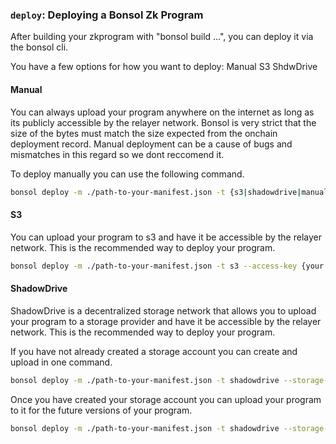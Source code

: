 
### `deploy`: Deploying a Bonsol Zk Program

After building your zkprogram with "bonsol build ...", you can deploy it via the bonsol cli.

You have a few options for how you want to deploy:
Manual
S3
ShdwDrive

#### Manual
You can always upload your program anywhere on the internet as long as its publicly accessible by the relayer network.
Bonsol is very strict that the size of the bytes must match the size expected from the onchain deployment record. 
Manual deployment can be a cause of bugs and mismatches in this regard so we dont reccomend it.

To deploy manually you can use the following command.

```bash
bonsol deploy -m ./path-to-your-manifest.json -t {s3|shadowdrive|manual}
```

#### S3
You can upload your program to s3 and have it be accessible by the relayer network. This is the recommended way to deploy your program.

```bash
bonsol deploy -m ./path-to-your-manifest.json -t s3 --access-key {your access key} --secret-key {your secret key}
```

#### ShadowDrive
ShadowDrive is a decentralized storage network that allows you to upload your program to a storage provider and have it be accessible by the relayer network. This is the recommended way to deploy your program.

If you have not already created a storage account you can create and upload in one command.
```bash
bonsol deploy -m ./path-to-your-manifest.json -t shadowdrive --storage-account-name {your storage account} --storage-account-size-mb {your storage account size in mb} --storage-account-name {your storage account name} --alternate-keypair {path to your alternate keypair}
```
Once you have created your storage account you can upload your program to it for the future versions of your program.
```bash
bonsol deploy -m ./path-to-your-manifest.json -t shadowdrive --storage-account {your storage account}  
```